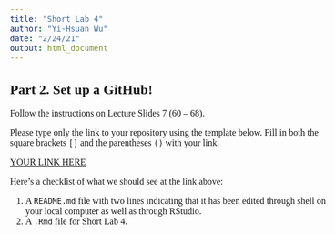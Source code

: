 ```yaml
---
title: "Short Lab 4"
author: "Yi-Hsuan Wu"
date: "2/24/21"
output: html_document
---
```


<!--- Begin styling code. --->
<style type="text/css">
/* Whole document: */
body{
  font-family: "Palatino Linotype", "Book Antiqua", Palatino, serif;
  font-size: 12pt;
}
h1.title {
  font-size: 38px;
  text-align: center;
}
h4.author {
  font-size: 18px;
  text-align: center;
}
h4.date {
  font-size: 18px;
  text-align: center;
}
</style>
<!--- End styling code. --->



## Part 2. Set up a GitHub!

Follow the instructions on Lecture Slides 7 (60 -- 68).

Please type only the link to your repository using the template below. Fill in both the square brackets `[]` and the parentheses `()` with your link.


[YOUR LINK HERE](https://github.com/yhw3-1766137/stat302-shortlab4)

Here's a checklist of what we should see at the link above:

1. A `README.md` file with two lines indicating that it has been edited through shell on your local computer as well as through RStudio.
2. A `.Rmd` file for Short Lab 4.